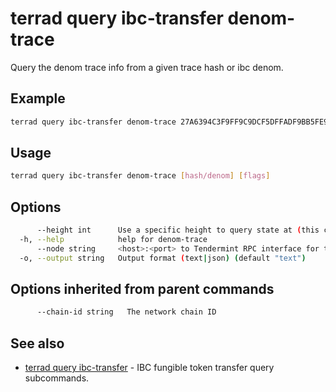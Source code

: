 # terrad query ibc-transfer denom-trace

Query the denom trace info from a given trace hash or ibc denom. 

## Example
```sh Terrad
terrad query ibc-transfer denom-trace 27A6394C3F9FF9C9DCF5DFFADF9BB5FE9A37C7E92B006199894CF1824DF9AC7C
```

## Usage

```sh Terrad
terrad query ibc-transfer denom-trace [hash/denom] [flags]
```

## Options

```sh Terrad
      --height int      Use a specific height to query state at (this can error if the node is pruning state)
  -h, --help            help for denom-trace
      --node string     <host>:<port> to Tendermint RPC interface for this chain (default "tcp://localhost:26657")
  -o, --output string   Output format (text|json) (default "text")
```

## Options inherited from parent commands

```sh Terrad
      --chain-id string   The network chain ID
```

## See also

* [terrad query ibc-transfer](./terrad_query_ibc-transfer.mdx)	 - IBC fungible token transfer query subcommands.


